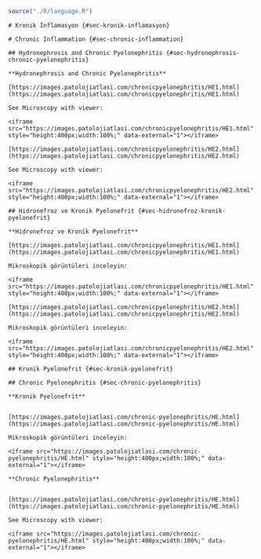 ```r
source("./R/language.R")
```

```asis
# Kronik İnflamasyon {#sec-kronik-inflamasyon} 
```


```asis
# Chronic Inflammation {#sec-chronic-inflammation} 
```


```asis
## Hydronephrosis and Chronic Pyelonephritis {#sec-hydronephrosis-chronic-pyelonephritis} 

**Hydronephrosis and Chronic Pyelonephritis**

[https://images.patolojiatlasi.com/chronicpyelonephritis/HE1.html](https://images.patolojiatlasi.com/chronicpyelonephritis/HE1.html)

See Microscopy with viewer: 

<iframe src="https://images.patolojiatlasi.com/chronicpyelonephritis/HE1.html" style="height:400px;width:100%;" data-external="1"></iframe>

[https://images.patolojiatlasi.com/chronicpyelonephritis/HE2.html](https://images.patolojiatlasi.com/chronicpyelonephritis/HE2.html)

See Microscopy with viewer: 

<iframe src="https://images.patolojiatlasi.com/chronicpyelonephritis/HE2.html" style="height:400px;width:100%;" data-external="1"></iframe>

```

```asis
## Hidronefroz ve Kronik Pyelonefrit {#sec-hidronefroz-kronik-pyelonefrit} 

**Hidronefroz ve Kronik Pyelonefrit**

[https://images.patolojiatlasi.com/chronicpyelonephritis/HE1.html](https://images.patolojiatlasi.com/chronicpyelonephritis/HE1.html)

Mikroskopik görüntüleri inceleyin:

<iframe src="https://images.patolojiatlasi.com/chronicpyelonephritis/HE1.html" style="height:400px;width:100%;" data-external="1"></iframe>

[https://images.patolojiatlasi.com/chronicpyelonephritis/HE2.html](https://images.patolojiatlasi.com/chronicpyelonephritis/HE2.html)

Mikroskopik görüntüleri inceleyin:

<iframe src="https://images.patolojiatlasi.com/chronicpyelonephritis/HE2.html" style="height:400px;width:100%;" data-external="1"></iframe>

```




```asis

## Kronik Pyelonefrit {#sec-kronik-pyelonefrit} 

```




```asis

## Chronic Pyelonephritis {#sec-chronic-pyelonephritis} 

```




```asis

**Kronik Pyelonefrit**


[https://images.patolojiatlasi.com/chronic-pyelonephritis/HE.html](https://images.patolojiatlasi.com/chronic-pyelonephritis/HE.html)

Mikroskopik görüntüleri inceleyin:

<iframe src="https://images.patolojiatlasi.com/chronic-pyelonephritis/HE.html" style="height:400px;width:100%;" data-external="1"></iframe>

```




```asis

**Chronic Pyelonephritis**


[https://images.patolojiatlasi.com/chronic-pyelonephritis/HE.html](https://images.patolojiatlasi.com/chronic-pyelonephritis/HE.html)

See Microscopy with viewer: 

<iframe src="https://images.patolojiatlasi.com/chronic-pyelonephritis/HE.html" style="height:400px;width:100%;" data-external="1"></iframe>

```


